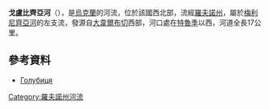 '''戈盧比齊亞河'''（{{lang-uk|Голубиця}}），是[[烏克蘭|烏克蘭]]的河流，位於該國西北部，流經[[羅夫諾州|羅夫諾州]]，屬於[[梅利尼齊亞河|梅利尼齊亞河]]的左支流，發源自[[大韋爾布切|大韋爾布切]]西部，河口處在[[特魯季|特魯季]]以西，河道全長17公里。

==參考資料==
* [https://web.archive.org/web/20131019104215/http://rivneruboohorona.io.ua/s192164/ Голубиця]

{{DEFAULTSORT:Голубиця}}
[[Category:羅夫諾州河流|Category:羅夫諾州河流]]


{{Ukraine-river-stub}}